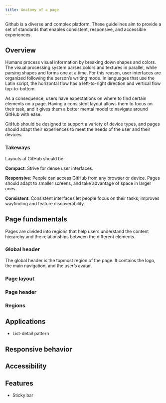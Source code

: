 ```yaml
---
title: Anatomy of a page
---
```


Github is a diverse and complex platform. These guidelines aim to provide a set of standards that enables consistent, responsive, and accessible experiences.

## Overview

Humans process visual information by breaking down shapes and colors. The visual processing system parses colors and textures in parallel, while parsing shapes and forms one at a time. For this reason, user interfaces are organized following the person’s writing mode. In languages that use the Latin script, the horizontal flow has a left-to-right direction and vertical flow top-to-bottom.

As a consequence, users have expectations on where to find certain elements on a page. Having a consistent layout allows them to focus on their task, and it gives them a better mental model to navigate around GitHub with ease.

GitHub should be designed to support a variety of device types, and pages should adapt their experiences to meet the needs of the user and their devices.

### Takeways

Layouts at GitHub should be:

**Compact**: Strive for dense user interfaces.

**Responsive**: People can access GitHub from any browser or device. Pages should adapt to smaller screens, and take advantage of space in larger ones.

**Consistent**: Consistent interfaces let people focus on their tasks, improves wayfinding and feature discoverability.

## Page fundamentals

Pages are divided into regions that help users understand the content hierarchy and the relationships between the different elements.

### Global header

The global header is the topmost region of the page. It contains the logo, the main navigation, and the user’s avatar.

### Page layout

### Page header

### Regions

## Applications
- List-detail pattern

## Responsive behavior

## Accessibility

## Features
- Sticky bar

